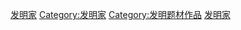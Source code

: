 [[Category:各職業虛構角色|发明家]]
[[Category:发明家|Category:发明家]][[Category:发明题材作品|Category:发明题材作品]]
[[Category:虚构应用科学家|发明家]]